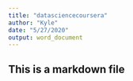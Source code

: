 ```yaml
---
title: "datasciencecoursera"
author: "Kyle"
date: "5/27/2020"
output: word_document
---
```


## This is a markdown file
